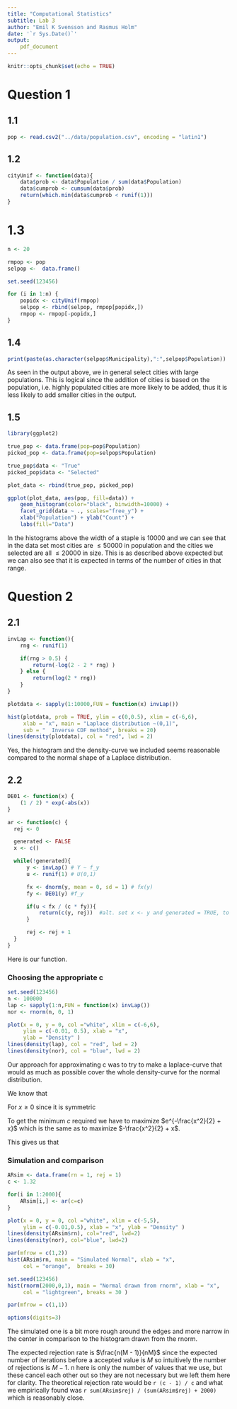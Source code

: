 ```yaml
---
title: "Computational Statistics"
subtitle: Lab 3
author: "Emil K Svensson and Rasmus Holm"
date: '`r Sys.Date()`'
output:
    pdf_document
---
```


```r
knitr::opts_chunk$set(echo = TRUE)
```


# Question 1

## 1.1

```r
pop <- read.csv2("../data/population.csv", encoding = "latin1")
```

## 1.2

```r
cityUnif <- function(data){
    data$prob <- data$Population / sum(data$Population)
    data$cumprob <- cumsum(data$prob)
    return(which.min(data$cumprob < runif(1)))
}
```

# 1.3

```r
n <- 20

rmpop <- pop
selpop <-  data.frame()

set.seed(123456)

for (i in 1:n) {
    popidx <- cityUnif(rmpop)
    selpop <- rbind(selpop, rmpop[popidx,])
    rmpop <- rmpop[-popidx,]
}
```


## 1.4

```r
print(paste(as.character(selpop$Municipality),":",selpop$Population))
```

As seen in the output above, we in general select cities with large populations. This is logical since the addition of cities is based on the population, i.e. highly populated cities are more likely to be added, thus it is less likely to add smaller cities in the output.

## 1.5

```r
library(ggplot2)

true_pop <- data.frame(pop=pop$Population)
picked_pop <- data.frame(pop=selpop$Population)

true_pop$data <- "True"
picked_pop$data <- "Selected"

plot_data <- rbind(true_pop, picked_pop)

ggplot(plot_data, aes(pop, fill=data)) +
    geom_histogram(color="black", binwidth=10000) +
    facet_grid(data ~ ., scales="free_y") +
    xlab("Population") + ylab("Count") +
    labs(fill="Data")
```

In the histograms above the width of a staple is 10000 and we can see that in the data set most cities are $\leq 50000$ in population and the cities we selected are all $\leq 20000$ in size. This is as described above expected but we can also see that it is expected in terms of the number of cities in that range.

\newpage

# Question 2

## 2.1

```r
invLap <- function(){
    rng <- runif(1)

    if(rng > 0.5) {
        return(-log(2 - 2 * rng) )
    } else {
        return(log(2 * rng))
    }
}
```


```r
plotdata <- sapply(1:10000,FUN = function(x) invLap())

hist(plotdata, prob = TRUE, ylim = c(0,0.5), xlim = c(-6,6),
     xlab = "x", main = "Laplace distribution ~(0,1)",
     sub = "  Inverse CDF method", breaks = 20)
lines(density(plotdata), col = "red", lwd = 2)
```

Yes, the histogram and the density-curve we included seems reasonable compared to the normal shape of a Laplace distribution.

## 2.2

```r
DE01 <- function(x) {
    (1 / 2) * exp(-abs(x))
}

ar <- function(c) {
  rej <- 0

  generated <- FALSE
  x <- c()

  while(!generated){
      y <- invLap() # Y ~ f_y
      u <- runif(1) # U(0,1)

      fx <- dnorm(y, mean = 0, sd = 1) # fx(y)
      fy <- DE01(y) #f_y

      if(u < fx / (c * fy)){
          return(c(y, rej))  #alt. set x <- y and generated = TRUE, to end the loop
      }

      rej <- rej + 1
  }
}
```

Here is our function.

### Choosing the appropriate c

```r
set.seed(123456)
n <- 100000
lap <- sapply(1:n,FUN = function(x) invLap())
nor <- rnorm(n, 0, 1)

plot(x = 0, y = 0, col ="white", xlim = c(-6,6),
     ylim = c(-0.01, 0.5), xlab = "x",
     ylab = "Density" )
lines(density(lap), col = "red", lwd = 2)
lines(density(nor), col = "blue", lwd = 2)
```

Our approach for approximating c was to try to make a laplace-curve that would as much as possible cover the whole density-curve for the normal distribution.


We know that

\begin{align*}
f_y(x) &= \frac{1}{2} e^{-x} \\
f_x(x) &= \frac{1}{\sqrt{2 \pi}} e^{-\frac{x^2}{2}}.
\end{align*}


For $x \geq 0$ since it is symmetric

\begin{align*}
c f_y(x) \geq f_x(x) \\
c \geq \frac{2}{\sqrt{2 \pi}} e^{-\frac{x^2}{2} + x}.
\end{align*}

To get the minimum $c$ required we have to maximize $e^{-\frac{x^2}{2} + x}$ which is the same as to maximize
$-\frac{x^2}{2} + x$.

\begin{align*}
g(x) &= -\frac{x^2}{2} + x \\
g^{\prime}(x) &= 1 - x \\
1 - x &= 0 \Rightarrow x = 1
\end{align*}

This gives us that

\begin{align*}
c &= \frac{2}{\sqrt{2 \pi}} e^{-\frac{1^2}{2} + 1} \\
  &= \frac{2}{\sqrt{2 \pi}} \sqrt{e} \\
  & \approx 1.315
\end{align*}

### Simulation and comparison

```r
ARsim <- data.frame(rn = 1, rej = 1)
c <- 1.32

for(i in 1:2000){
    ARsim[i,] <- ar(c=c)
}
```

```r
plot(x = 0, y = 0, col ="white", xlim = c(-5,5),
     ylim = c(-0.01,0.5), xlab = "x", ylab = "Density" )
lines(density(ARsim$rn), col="red", lwd=2)
lines(density(nor), col="blue", lwd=2)
```

```r
par(mfrow = c(1,2))
hist(ARsim$rn, main = "Simulated Normal", xlab = "x",
     col = "orange",  breaks = 30)

set.seed(123456)
hist(rnorm(2000,0,1), main = "Normal drawn from rnorm", xlab = "x",
     col = "lightgreen", breaks = 30 )
```

```r
par(mfrow = c(1,1))
```

```r
options(digits=3)
```

The simulated one is a bit more rough around the edges and more narrow in the center in comparison to the histogram drawn from the rnorm.

The expected rejection rate is $\frac{n(M - 1)}{nM}$ since the expected number of iterations before a accepted value is $M$ so intuitively the number of rejections is $M - 1$. n here is only the number of values that we use, but these cancel each other out so they are not necessary but we left them here for clarity. The theoretical rejection rate would be `r (c - 1) / c` and what we empirically found was `r sum(ARsim$rej) / (sum(ARsim$rej) + 2000)` which is reasonably close.
